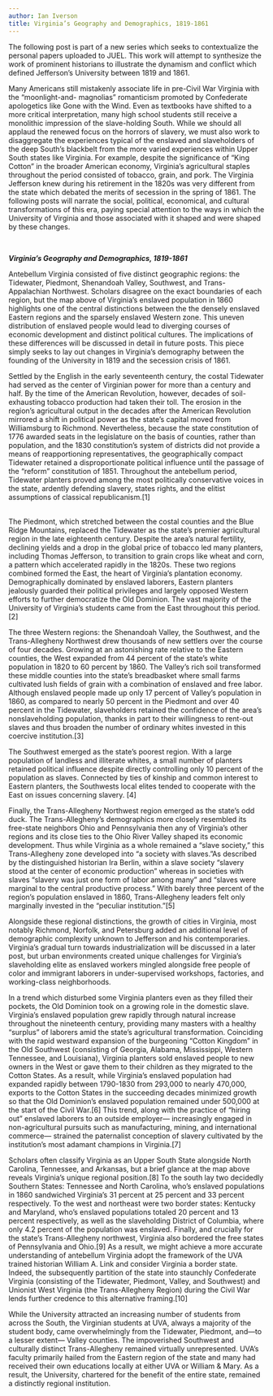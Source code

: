 ```yaml
---
author: Ian Iverson
title: Virginia’s Geography and Demographics, 1819-1861
---
```

<p>The following post is part of a new series which seeks to contextualize the personal papers uploaded to JUEL. This work will attempt to synthesize the work of prominent historians to illustrate the dynamism and conflict which defined Jefferson&rsquo;s University between 1819 and 1861.</p>
<p>Many Americans still mistakenly associate life in pre-Civil War Virginia with the &ldquo;moonlight-and- magnolias&rdquo; romanticism promoted by Confederate apologetics like Gone with the Wind. Even as textbooks have shifted to a more critical interpretation, many high school students still receive a monolithic impression of the slave-holding South. While we should all applaud the renewed focus on the horrors of slavery, we must also work to disaggregate the experiences typical of the enslaved and slaveholders of the deep South&rsquo;s blackbelt from the more varied experiences within Upper South states like Virginia. For example, despite the significance of &ldquo;King Cotton&rdquo; in the broader American economy, Virginia&rsquo;s agricultural staples throughout the period consisted of tobacco, grain, and pork. The Virginia Jefferson knew during his retirement in the 1820s was very different from the state which debated the merits of secession in the spring of 1861. The following posts will narrate the social, political, economical, and cultural transformations of this era, paying special attention to the ways in which the University of Virginia and those associated with it shaped and were shaped by these changes.</p>
<p>&nbsp;</p>
<p><strong><em>Virginia&rsquo;s Geography and Demographics, 1819-1861</em></strong></p>
<p>Antebellum Virginia consisted of five distinct geographic regions: the Tidewater, Piedmont, Shenandoah Valley, Southwest, and Trans-Appalachian Northwest. Scholars disagree on the exact boundaries of each region, but the map above of Virginia&rsquo;s enslaved population in 1860 highlights one of the central distinctions between the the densely enslaved Eastern regions and the sparsely enslaved Western zone. This uneven distribution of enslaved people would lead to diverging courses of economic development and distinct political cultures. The implications of these differences will be discussed in detail in future posts. This piece simply seeks to lay out changes in Virginia&rsquo;s demography between the founding of the University in 1819 and the secession crisis of 1861.</p>
<p>Settled by the English in the early seventeenth century, the costal Tidewater had served as the center of Virginian power for more than a century and half. By the time of the American Revolution, however, decades of soil-exhausting tobacco production had taken their toll. The erosion in the region&rsquo;s agricultural output in the decades after the American Revolution mirrored a shift in political power as the state&rsquo;s capital moved from Williamsburg to Richmond. Nevertheless, because the state constitution of 1776 awarded seats in the legislature on the basis of counties, rather than population, and the 1830 constitution&rsquo;s system of districts did not provide a means of reapportioning representatives, the geographically compact Tidewater retained a disproportionate political influence until the passage of the &ldquo;reform&rdquo; constitution of 1851. Throughout the antebellum period, Tidewater planters proved among the most politically conservative voices in the state, ardently defending slavery, states rights, and the elitist assumptions of classical republicanism.[1]</p>
<p><br />
	The Piedmont, which stretched between the costal counties and the Blue Ridge Mountains, replaced the Tidewater as the state&rsquo;s premier agricultural region in the late eighteenth century. Despite the area&rsquo;s natural fertility, declining yields and a drop in the global price of tobacco led many planters, including Thomas Jefferson, to transition to grain crops like wheat and corn, a pattern which accelerated rapidly in the 1820s. These two regions combined formed the East, the heart of Virginia&rsquo;s plantation economy. Demographically dominated by enslaved laborers, Eastern planters jealously guarded their political privileges and largely opposed Western efforts to further democratize the Old Dominion. The vast majority of the University of Virginia&rsquo;s students came from the East throughout this period.[2]</p>
<p>The three Western regions: the Shenandoah Valley, the Southwest, and the Trans-Allegheny Northwest drew thousands of new settlers over the course of four decades. Growing at an astonishing rate relative to the Eastern counties, the West expanded from 44 percent of the state&rsquo;s white population in 1820 to 60 percent by 1860. The Valley&rsquo;s rich soil transformed these middle counties into the state&rsquo;s breadbasket where small farms cultivated lush fields of grain with a combination of enslaved and free labor. Although enslaved people made up only 17 percent of Valley&rsquo;s population in 1860, as compared to nearly 50 percent in the Piedmont and over 40 percent in the Tidewater, slaveholders retained the confidence of the area&rsquo;s nonslaveholding population, thanks in part to their willingness to rent-out slaves and thus broaden the number of ordinary whites invested in this coercive institution.[3]</p>
<p>The Southwest emerged as the state&rsquo;s poorest region. With a large population of landless and illiterate whites, a small number of planters retained political influence despite directly controlling only 10 percent of the population as slaves. Connected by ties of kinship and common interest to Eastern planters, the Southwests local elites tended to cooperate with the East on issues concerning slavery. [4]</p>
<p>Finally, the Trans-Allegheny Northwest region emerged as the state&rsquo;s odd duck. The Trans-Allegheny&rsquo;s demographics more closely resembled its free-state neighbors Ohio and Pennsylvania then any of Virginia&rsquo;s other regions and its close ties to the Ohio River Valley shaped its economic development. Thus while Virginia as a whole remained a &ldquo;slave society,&rdquo; this Trans-Allegheny zone developed into &ldquo;a society with slaves.&rdquo;As described by the distinguished historian Ira Berlin, within a slave society &ldquo;slavery stood at the center of economic production&rdquo; whereas in societies with slaves &ldquo;slavery was just one form of labor among many&rdquo; and &ldquo;slaves were marginal to the central productive process.&rdquo; With barely three percent of the region&rsquo;s population enslaved in 1860, Trans-Allegheny leaders felt only marginally invested in the &ldquo;peculiar institution.&rdquo;[5]</p>
<p>Alongside these regional distinctions, the growth of cities in Virginia, most notably Richmond, Norfolk, and Petersburg added an additional level of demographic complexity unknown to Jefferson and his contemporaries. Virginia&rsquo;s gradual turn towards industrialization will be discussed in a later post, but urban environments created unique challenges for Virginia&rsquo;s slaveholding elite as enslaved workers mingled alongside free people of color and immigrant laborers in under-supervised workshops, factories, and working-class neighborhoods.</p>
<p>In a trend which disturbed some Virginia planters even as they filled their pockets, the Old Dominion took on a growing role in the domestic slave. Virginia&rsquo;s enslaved population grew rapidly through natural increase throughout the nineteenth century, providing many masters with a healthy &ldquo;surplus&rdquo; of laborers amid the state&rsquo;s agricultural transformation. Coinciding with the rapid westward expansion of the burgeoning &ldquo;Cotton Kingdom&rdquo; in the Old Southwest (consisting of Georgia, Alabama, Mississippi, Western Tennessee, and Louisiana), Virginia planters sold enslaved people to new owners in the West or gave them to their children as they migrated to the Cotton States. As a result, while Virginia&rsquo;s enslaved population had expanded rapidly between 1790-1830 from 293,000 to nearly 470,000, exports to the Cotton States in the succeeding decades minimized growth so that the Old Dominion&rsquo;s enslaved population remained under 500,000 at the start of the Civil War.[6] This trend, along with the practice of &ldquo;hiring out&rdquo; enslaved laborers to an outside employer&mdash; increasingly engaged in non-agricultural pursuits such as manufacturing, mining, and international commerce&mdash; strained the paternalist conception of slavery cultivated by the institution&rsquo;s most adamant champions in Virginia.[7]</p>
<p>Scholars often classify Virginia as an Upper South State alongside North Carolina, Tennessee, and Arkansas, but a brief glance at the map above reveals Virginia&rsquo;s unique regional position.[8] To the south lay two decidedly Southern States: Tennessee and North Carolina, who&rsquo;s enslaved populations in 1860 sandwiched Virginia&rsquo;s 31 percent at 25 percent and 33 percent respectively. To the west and northeast were two border states: Kentucky and Maryland, who&rsquo;s enslaved populations totaled 20 percent and 13 percent respectively, as well as the slaveholding District of Columbia, where only 4.2 percent of the population was enslaved. Finally, and crucially for the state&rsquo;s Trans-Allegheny northwest, Virginia also bordered the free states of Pennsylvania and Ohio.[9] As a result, we might achieve a more accurate understanding of antebellum Virginia adopt the framework of the UVA trained historian William A. Link and consider Virginia a border state. Indeed, the subsequently partition of the state into staunchly Confederate Virginia (consisting of the Tidewater, Piedmont, Valley, and Southwest) and Unionist West Virginia (the Trans-Allegheny Region) during the Civil War lends further credence to this alternative framing.[10]</p>
<p>While the University attracted an increasing number of students from across the South, the Virginian students at UVA, always a majority of the student body, came overwhelmingly from the Tidewater, Piedmont, and&mdash;to a lesser extent&mdash; Valley counties. The impoverished Southwest and culturally distinct Trans-Allegheny remained virtually unrepresented. UVA&rsquo;s faculty primarily hailed from the Eastern region of the state and many had received their own educations locally at either UVA or William &amp; Mary. As a result, the University, chartered for the benefit of the entire state, remained a distinctly regional institution.&nbsp;</p>
